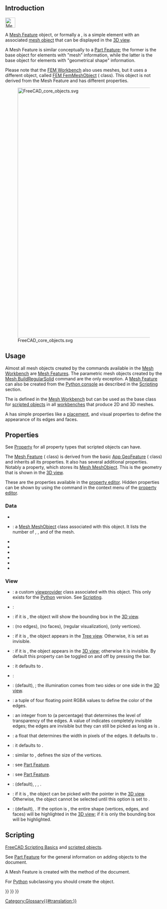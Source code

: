 <languages/>
{{TOCright}}
<translate>

== Introduction == <!--T:14-->

</translate>
[[File:Mesh_Tree.svg|32px]]
<translate>

<!--T:15-->
A [[Mesh Feature|Mesh Feature]] object, or formally a {{incode|Mesh::Feature}}, is a simple element with an associated [[Mesh_MeshObject|mesh object]] that can be displayed in the [[3D_view|3D view]].

<!--T:16-->
A Mesh Feature is similar conceptually to a [[Part_Feature|Part Feature]]; the former is the base object for elements with "mesh" information, while the latter is the base object for elements with "geometrical shape" information.

<!--T:17-->
Please note that the [[FEM_Workbench|FEM Workbench]] also uses meshes, but it uses a different object, called [[FEM_Mesh|FEM FemMeshObject]] ({{incode|Fem::FemMeshObject}} class). This object is not derived from the Mesh Feature and has different properties.

<!--T:18-->
[[File:FreeCAD_core_objects.svg|800px]]

<!--T:19-->
{{Caption|Simplified diagram of the relationships between the core objects in FreeCAD}}

== Usage == <!--T:20-->

<!--T:21-->
Almost all mesh objects created by the commands available in the [[Mesh_Workbench|Mesh Workbench]] are [[Mesh_Feature|Mesh Features]]. The parametric mesh objects created by the [[Mesh_BuildRegularSolid|Mesh BuildRegularSolid]] command are the only exception. A [[Mesh_Feature|Mesh Feature]] can also be created from the [[Python_console|Python console]] as described in the [[#Scripting|Scripting]] section.

<!--T:22-->
The {{incode|Mesh::Feature}} is defined in the [[Mesh_Workbench|Mesh Workbench]] but can be used as the base class for [[Scripted_objects|scripted objects]] in all [[Workbenches|workbenches]] that produce 2D and 3D meshes.

<!--T:23-->
A {{incode|Mesh::Feature}} has simple properties like a [[Placement|placement]], and visual properties to define the appearance of its edges and faces.

== Properties == <!--T:24-->

<!--T:28-->
See [[Property|Property]] for all property types that scripted objects can have.

<!--T:25-->
The [[Mesh_Feature|Mesh Feature]] ({{incode|Mesh::Feature}} class) is derived from the basic [[App_GeoFeature|App GeoFeature]] ({{incode|App::GeoFeature}} class) and inherits all its properties. It also has several additional properties. Notably a {{PropertyData|Mesh}} property, which stores its [[Mesh_MeshObject|Mesh MeshObject]]. This is the geometry that is shown in the [[3D_view|3D view]].

<!--T:29-->
These are the properties available in the [[Property_editor|property editor]]. Hidden properties can be shown by using the {{MenuCommand|Show hidden}} command in the context menu of the [[Property_editor|property editor]].

=== Data === <!--T:30-->

<!--T:31-->
{{TitleProperty|Base}}

<!--T:32-->
* {{PropertyData|Proxy|PythonObject|Hidden}}
* {{PropertyData|Mesh|MeshKernel}}: a [[Mesh_MeshObject|Mesh MeshObject]] class associated with this object. It lists the number of {{Value|Points}}, {{Value|Edges}}, and {{Value|Faces}} of the mesh.
* {{PropertyData|Placement|Placement}}
* {{PropertyData|_ Element Map Version|String|Hidden}}
* {{PropertyData|Label|String}}
* {{PropertyData|Label2|String|Hidden}}
* {{PropertyData|Expression Engine|ExpressionEngine|Hidden}}
* {{PropertyData|Visibility|Bool|Hidden}}

=== View === <!--T:35-->

<!--T:37-->
{{TitleProperty|Base}}

<!--T:49-->
* {{PropertyView|Proxy|PythonObject|Hidden}}: a custom [[Viewprovider|viewprovider]] class associated with this object. This only exists for the [[Python|Python]] version. See [[#Scripting|Scripting]].
* {{PropertyView|Transform Origin|Placement|Hidden}}: {{Version|1.1}}

<!--T:50-->
{{TitleProperty|Display Options}}

<!--T:51-->
* {{PropertyView|Bounding Box|Bool}}: if it is {{TRUE}}, the object will show the bounding box in the [[3D_view|3D view]].
* {{PropertyView|Display Mode|Enumeration}}: {{value|Shaded}} (no edges), {{value|Wireframe}} (no faces), {{value|Flat Lines}} (regular visualization), {{value|Points}} (only vertices).
* {{PropertyView|Show In Tree|Bool}}: if it is {{TRUE}}, the object appears in the [[Tree_view|Tree view]]. Otherwise, it is set as invisible.
* {{PropertyView|Visibility|Bool}}: if it is {{TRUE}}, the object appears in the [[3D_view|3D view]]; otherwise it is invisible. By default this property can be toggled on and off by pressing the {{KEY|Space}} bar.

<!--T:52-->
{{TitleProperty|Object Style}}

<!--T:38-->
* {{PropertyView|Coloring|Bool|Hidden}}: it defaults to {{FALSE}}.
* {{PropertyView|Crease Angle|FloatConstraint}}:
* {{PropertyView|Lighting|Enumeration}}: {{value|One side}} (default), {{value|Two side}}; the illumination comes from two sides or one side in the [[3D_view|3D view]].
* {{PropertyView|Line Color|Color}}: a tuple of four floating point RGBA values to define the color of the edges.
* {{PropertyView|Line Transparency|Percent}}: an integer from {{value|0}} to {{value|100}} (a percentage) that determines the level of transparency of the edges. A value of {{value|100}} indicates completely invisible edges; the edges are invisible but they can still be picked as long as {{PropertyView|Selectable}} is {{TRUE}}.
* {{PropertyView|Line Width|FloatConstraint}}: a float that determines the width in pixels of the edges. It defaults to {{value|1.0}}.
* {{PropertyView|Open Edges|Bool}}: it defaults to {{FALSE}}.
* {{PropertyView|Point Size|FloatConstraint}}: similar to {{PropertyView|Line Width}}, defines the size of the vertices.
* {{PropertyView|Shape Appearance|MaterialList}}: see [[Part_Feature#Properties|Part Feature]].
* {{PropertyView|Transparency|Percent}}: see [[Part_Feature#Properties|Part Feature]].

<!--T:53-->
{{TitleProperty|Selection}}

<!--T:54-->
* {{PropertyView|On Top When Selected|Enumeration}}: {{value|Disabled}} (default), {{value|Enabled}}, {{value|Object}}, {{value|Element}}.
* {{PropertyView|Selectable|Bool}}: if it is {{TRUE}}, the object can be picked with the pointer in the [[3D_view|3D view]]. Otherwise, the object cannot be selected until this option is set to {{TRUE}}.
* {{PropertyView|Selection Style|Enumeration}}: {{value|Shape}} (default), {{value|BoundBox}}. If the option is {{value|Shape}}, the entire shape (vertices, edges, and faces) will be highlighted in the [[3D_view|3D view]]; if it is {{value|BoundBox}} only the bounding box will be highlighted.

== Scripting == <!--T:41-->

<!--T:42-->
{{Emphasis|See also:}} [[FreeCAD_Scripting_Basics|FreeCAD Scripting Basics]] and [[Scripted_objects|scripted objects]].

<!--T:43-->
See [[Part_Feature|Part Feature]] for the general information on adding objects to the document.

<!--T:44-->
A Mesh Feature is created with the {{incode|addObject()}} method of the document.

</translate>
{{Code|code=
import FreeCAD as App

doc = App.newDocument()
obj = App.ActiveDocument.addObject("Mesh::Feature", "Name")
obj.Label = "Custom label"
}}
<translate>

<!--T:46-->
For [[Python|Python]] subclassing you should create the {{incode|Mesh::FeaturePython}} object.

</translate>
{{Code|code=
import FreeCAD as App

doc = App.newDocument()
obj = App.ActiveDocument.addObject("Mesh::FeaturePython", "Name")
obj.Label = "Custom label"
}}
<translate>


</translate>
{{Mesh_Tools_navi{{#translation:}}}}
{{Document_objects_navi{{#translation:}}}}
{{Userdocnavi{{#translation:}}}}
[[Category:Glossary{{#translation:}}]]